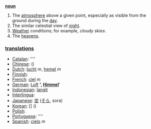 '''[[noun]]'''

# The [[atmosphere]] above a given point, especially as visible from the ground during the [[day]].
# The similar celestial view of [[night]].
# [[Weather]] conditions; for example, ''cloudy skies''.
# The [[heavens]].

=== [[translation]]s ===

*[[Catalan]]: [[]] ''''
*[[Chinese]]: [[]] ()
*[[Dutch]]: [[lucht]] ''m'', [[hemel]] ''m''
*[[Finnish]]: [[]]
*[[French]]: [[ciel]] ''m''
*[[German]]: [[Luft]] '''', [[Himmel]] ''''
*[[Indonesian]]: [[langit]]
*[[Interlingua]]: [[]]
*[[Japanese]]: [[空]] ([[そら]], sora)
*[[Korean]]: [[]] [] ()
*[[Polish]]: [[]]
*[[Portuguese]]: [[]] ''''
*[[Spanish]]: [[cielo]] ''m''